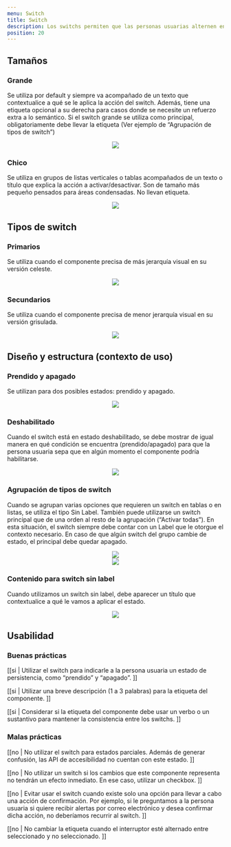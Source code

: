 ```yaml
---
menu: Switch
title: Switch
description: Los switchs permiten que las personas usuarias alternen entre dos estados posibles, como “prendido” y “apagado”. Su efecto es automático y no necesita de una confirmación como es en el caso de un Checkbox.
position: 20
---
```


## Tamaños

### Grande

Se utiliza por default y siempre va acompañado de un texto que contextualice a qué se le aplica la acción del switch. Además, tiene una etiqueta opcional a su derecha para casos donde se necesite un refuerzo extra a lo semántico. Si el switch grande se utiliza como principal, obligatoriamente debe llevar la etiqueta (Ver ejemplo de “Agrupación de tipos de switch”)

<div align="center" class="mt-5">
  <img src="/componentes/switch/imagen-0.png" />
</div>

### Chico

Se utiliza en grupos de listas verticales o tablas acompañados de un texto o título que explica la acción a activar/desactivar. Son de tamaño más pequeño pensados para áreas condensadas. No llevan etiqueta.

<div align="center" class="mt-5">
  <img src="/componentes/switch/imagen-1.png" />
</div>

## Tipos de switch

### Primarios

Se utiliza cuando el componente precisa de más jerarquía visual en su versión celeste.

<div align="center" class="mt-5">
  <img src="/componentes/switch/imagen-2.png" />
</div>

### Secundarios

Se utiliza cuando el componente precisa de menor jerarquía visual en su versión grisulada.

<div align="center" class="mt-5">
  <img src="/componentes/switch/imagen-3.png" />
</div>

## Diseño y estructura (contexto de uso)

### Prendido y apagado

Se utilizan para dos posibles estados: prendido y apagado.

<div align="center" class="mt-5">
  <img src="/componentes/switch/imagen-4.png" />
</div>

### Deshabilitado

Cuando el switch está en estado deshabilitado, se debe mostrar de igual manera en qué condición se encuentra (prendido/apagado) para que la persona usuaria sepa que en algún momento el componente podría habilitarse.

<div align="center" class="mt-5">
  <img src="/componentes/switch/imagen-5.png" />
</div>

### Agrupación de tipos de switch

Cuando se agrupan varias opciones que requieren un switch en tablas o en listas, se utiliza el tipo Sin Label. También puede utilizarse un switch principal que de una orden al resto de la agrupación (“Activar todas”). En esta situación, el switch siempre debe contar con un Label que le otorgue el contexto necesario. En caso de que algún switch del grupo cambie de estado, el principal debe quedar apagado.

<div align="center" class="mt-5">
  <img src="/componentes/switch/imagen-6.png" />
</div>

<div align="center" class="mt-5">
  <img src="/componentes/switch/imagen-7.png" />
</div>

### Contenido para switch sin label

Cuando utilizamos un switch sin label, debe aparecer un título que contextualice a qué le vamos a aplicar el estado.

<div align="center" class="mt-5">
  <img src="/componentes/switch/imagen-8.png" />
</div>

## Usabilidad

### Buenas prácticas

[[si | Utilizar el switch para indicarle a la persona usuaria un estado de persistencia, como “prendido” y “apagado”. ]]

[[si | Utilizar una breve descripción (1 a 3 palabras) para la etiqueta del componente. ]]

[[si | Considerar si la etiqueta del componente debe usar un verbo o un sustantivo para mantener la consistencia entre los switchs. ]]

### Malas prácticas

[[no | No utilizar el switch para estados parciales. Además de generar confusión, las API de accesibilidad no cuentan con este estado. ]]

[[no | No utilizar un switch si los cambios que este componente representa no tendrán un efecto inmediato. En ese caso, utilizar un checkbox. ]]

[[no | Evitar usar el switch cuando existe solo una opción para llevar a cabo una acción de confirmación. Por ejemplo, si le preguntamos a la persona usuaria si quiere recibir alertas por correo electrónico y desea confirmar dicha acción, no deberíamos recurrir al switch. ]]

[[no | No cambiar la etiqueta cuando el interruptor esté alternado entre seleccionado y no seleccionado. ]]
